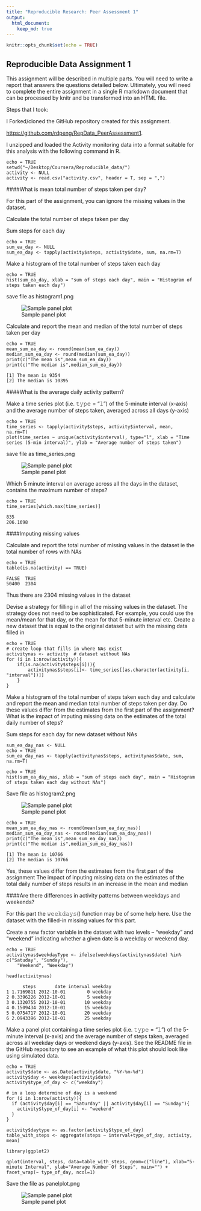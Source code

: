 ```yaml
---
title: "Reproducible Research: Peer Assessment 1"
output: 
  html_document:
    keep_md: true
---
```


```r
knitr::opts_chunk$set(echo = TRUE)
```

## Reproducible Data Assignment 1

This assignment will be described in multiple parts. You will need to write a report that answers the questions detailed below. Ultimately, you will need to complete the entire assignment in a single R markdown document that can be processed by knitr and be transformed into an HTML file.

Steps that I took:

I Forked/cloned the GitHub repository created for this assignment.

<https://github.com/rdpeng/RepData_PeerAssessment1>.

I unzipped and loaded the Activity monitoring data into a format suitable for this analysis with the following command in R.

```
echo = TRUE
setwd("~/Desktop/Coursera/Reproducible_data/")
activity <- NULL
activity <- read.csv("activity.csv", header = T, sep = ",")
```

####What is mean total number of steps taken per day?

For this part of the assignment, you can ignore the missing values in the dataset.

Calculate the total number of steps taken per day

Sum steps for each day 

```
echo = TRUE
sum_ea_day <- NULL
sum_ea_day <- tapply(activity$steps, activity$date, sum, na.rm=T)
```

Make a histogram of the total number of steps taken each day
```
echo = TRUE
hist(sum_ea_day, xlab = "sum of steps each day", main = "Histogram of steps taken each day")
```
save file as histogram1.png

![Sample panel plot](histogram1.png) 

Calculate and report the mean and median of the total number of steps taken per day

```
echo = TRUE
mean_sum_ea_day <- round(mean(sum_ea_day))
median_sum_ea_day <- round(median(sum_ea_day))
print(c("The mean is",mean_sum_ea_day))
print(c("The median is",median_sum_ea_day))
```

```
[1] The mean is 9354
[2] The median is 10395
```

####What is the average daily activity pattern?

Make a time series plot (i.e. 𝚝𝚢𝚙𝚎 = "𝚕") of the 5-minute interval (x-axis) and the average number of steps taken, averaged across all days (y-axis)

```
echo = TRUE
time_series <- tapply(activity$steps, activity$interval, mean, na.rm=T)
plot(time_series ~ unique(activity$interval), type="l", xlab = "Time series (5-min interval)", ylab = "Average number of steps taken")
```

save file as time_series.png

![Sample panel plot](time_series.png) 


Which 5 minute interval on average across all the days in the dataset, contains the maximum number of steps?

```
echo = TRUE
time_series[which.max(time_series)]
```

```
835 
206.1698 
```

####Imputing missing values

Calculate and report the total number of missing values in the dataset ie the total number of rows with NAs

```
echo = TRUE
table(is.na(activity) == TRUE)
```

```
FALSE  TRUE 
50400  2304 
```
Thus there are 2304 missing values in the dataset

Devise a strategy for filling in all of the missing values in the dataset. The strategy does not need to be sophisticated. For example, you could use the mean/mean for that day, or the mean for that 5-minute interval etc.
Create a new dataset that is equal to the original dataset but with the missing data filled in

```
echo = TRUE
# create loop that fills in where NAs exist
activitynas <- activity  # dataset without NAs
for (i in 1:nrow(activity)){
    if(is.na(activity$steps[i])){
        activitynas$steps[i]<- time_series[[as.character(activity[i, "interval"])]]
    }
}
```


Make a histogram of the total number of steps taken each day and calculate and report the mean and median total number of steps taken per day. Do these values differ from the estimates from the first part of the assignment? What is the impact of imputing missing data on the estimates of the total daily number of steps?

Sum steps for each day for new dataset without NAs

```
sum_ea_day_nas <- NULL
echo = TRUE
sum_ea_day_nas <- tapply(activitynas$steps, activitynas$date, sum, na.rm=T)
```

```
echo = TRUE
hist(sum_ea_day_nas, xlab = "sum of steps each day", main = "Histogram of steps taken each day without NAs")
```

Save file as histogram2.png

![Sample panel plot](histogram2.png) 

```
echo = TRUE
mean_sum_ea_day_nas <- round(mean(sum_ea_day_nas))
median_sum_ea_day_nas <- round(median(sum_ea_day_nas))
print(c("The mean is",mean_sum_ea_day_nas))
print(c("The median is",median_sum_ea_day_nas))
```

```
[1] The mean is 10766
[2] The median is 10766
```
Yes, these values differ from the estimates from the first part of the assignment 
The impact of inputing missing data on the estimates of the total daily number of steps results in an increase in the mean and median


####Are there differences in activity patterns between weekdays and weekends?

For this part the 𝚠𝚎𝚎𝚔𝚍𝚊𝚢𝚜() function may be of some help here. Use the dataset with the filled-in missing values for this part.

Create a new factor variable in the dataset with two levels – “weekday” and “weekend” indicating whether a given date is a weekday or weekend day.


```
echo = TRUE
activitynas$weekdayType <- ifelse(weekdays(activitynas$date) %in% c("Satuday", "Sunday"), 
    "Weekend", "Weekday")

head(activitynas)
```

```
      steps       date interval weekday
1 1.7169811 2012-10-01        0 weekday
2 0.3396226 2012-10-01        5 weekday
3 0.1320755 2012-10-01       10 weekday
4 0.1509434 2012-10-01       15 weekday
5 0.0754717 2012-10-01       20 weekday
6 2.0943396 2012-10-01       25 weekday
```

Make a panel plot containing a time series plot (i.e. 𝚝𝚢𝚙𝚎 = "𝚕") of the 5-minute interval (x-axis) and the average number of steps taken, averaged across all weekday days or weekend days (y-axis). See the README file in the GitHub repository to see an example of what this plot should look like using simulated data.


```
echo = TRUE
activity$date <- as.Date(activity$date, "%Y-%m-%d")
activity$day <- weekdays(activity$date)
activity$type_of_day <- c("weekday")

# in a loop determine of day is a weekend
for (i in 1:nrow(activity)){
  if (activity$day[i] == "Saturday" || activity$day[i] == "Sunday"){
    activity$type_of_day[i] <- "weekend"
  }
}

activity$daytype <- as.factor(activity$type_of_day)
table_with_steps <- aggregate(steps ~ interval+type_of_day, activity, mean)

library(ggplot2)

qplot(interval, steps, data=table_with_steps, geom=c("line"), xlab="5-minute Interval", ylab="Average Number Of Steps", main="") + facet_wrap(~ type_of_day, ncol=1)
```

Save the file as panelplot.png

![Sample panel plot](panelplot.png) 


